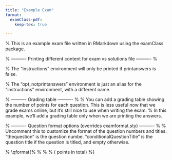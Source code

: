 ```yaml
---
title: "Example Exam"
format: 
  examClass-pdf:
    keep-tex: true

---
```


% This is an example exam file written in RMarkdown using the examClass package.


\printanswers


% ---------- Printing different content for exam vs solutions file ---------- %


% The "instructions" environment will only be printed if printanswers is false.

\begin{instructions}
\begin{center}
\large\textbf{Instructions for Students}
\begin{itemize}
\item Read each question carefully before answering.
\item Allocate your time wisely based on the points for each question.
\item Show all your work for partial credit on computational questions.
\item Write legibly and circle your final answers where applicable.
\item If you need additional space, use the back of the previous page and clearly indicate this.
\end{itemize}
\end{center}
\end{instructions}


% The "opt_notprintanswers" environment is just an alias for the "instructions" environment, with a different name.


\begin{opt_notprintanswers}
This text will only be printed if printanswers is false. You might use this environment to print z-tables or formula sheets at the end of the exam.
\end{opt_notprintanswers}


\begin{opt_printanswers}
This text will only be printed if printanswers is true. It might include general instructions for graders.
\end{opt_printanswers}


% ---------- Grading table ---------- %
% You can add a grading table showing the number of points for each question. This is less useful now that we grade exams online, but it's still nice to use when writing the exam.
% In this example, we'll add a grading table only when we are printing the answers.

\begin{opt_printanswers}
\begin{center}
% Add a grading table.
\gradetable[v][questions]
\end{center}
\end{opt_printanswers}


\vspace{0.5cm}


% ---------- Question format options (overrides examformat.sty) ---------- %
% Uncomment this to customize the format of the question numbers and titles.  "thequestion" is the question numbe. "conditionalQuestionTitle" is the question title if the question is titled, and empty otherwise.

% \qformat{%
%   \textbf{\thequestion.}%
%   \textit{ \conditionalQuestionTitle}\hfill (\totalpoints\ points in total)
%}



\newpage

\begin{questions}

# Basic types of questions

\titledquestion{Basic question with no parts}[4]

This demonstrates a simple question with a title. It has been assigned 4 points.

\titledquestion{Basic question with parts}

This demonstrates a question with parts. Here, we will assign the points to the parts, and Latex will then automatically calculate the total number of points for the question. (The same works for subparts and subsubparts!)

\begin{parts}
\part[3] This is the first part, worth 3 points.
\part[2] This is the second part, worth 2 points.
\end{parts}

# Including solutions

Remember, to print the solutions, uncomment the `\printanswers` command at the top of the document.

\titledquestion{Question with a solution}[2]

This is a simple question worth 2 points.

\begin{solution}
This is how you include a solution for a question. It will only appear when answers are printed.
\end{solution}



\titledquestion{Solutions to parts of a question}

You can add solutions to the individual parts of a question.

\begin{parts}
\part[2] This is the first part .
\begin{solution}
This is the solution to the first part.
\end{solution}
\part[3] This is the second part.
\begin{solution}
This is the solution to the second part.
\end{solution}
\end{parts}


% Example of a question with multiple choices

\titledquestion{Multiple choice question}[1]
We can include multiple choice questions with the `choices` environment. The correct answer can be specified with the `\CorrectChoice` command, and it will be highlighted when answers are printed.

\begin{choices}
\choice This one
\choice That one
\CorrectChoice This correct one
\choice Another one
\end{choices}

\begin{solution}
If we want to provide more to the solutions than simply stating the correct choice, we can still do that.
\end{solution}

# Special question types

\titledquestion{True/False questions}[3]

You can easily add true/false questions to your exam. For each item, you'll give the statement and whether it is true or false. The correct answers will show up when solutions are printed.

\begin{true_false_questions}
\tfitem{This statement should be true}{T}
\tfitem{This statement should be false}{F}
\end{true_false_questions}




\titledquestion{Multiple choice questions with multiple columns}

You can include multiple choice questions with the `multicolcheckboxes` environment.

\begin{multicolcheckboxes}
\choice This is a choice
\CorrectChoice This is **another** choice
\choice This is yet another choice
\end{multicolcheckboxes}



\titledquestion{Subparts}
\begin{parts}
\part
This part has subparts.
\begin{subparts}
\subpart[2]
This is a subpart. You can *even* include _LaTeX_ or math ($E=mc^2$) in your subparts.
\subpart
This subpart has subsubparts! 
\begin{subsubparts}
\subsubpart[1]
\fillin[T] The world is all that is the case.
This is a subsubpart.
\subsubpart[4]
Another subsubpart.
\end{subsubparts}
\end{subparts}

\end{parts}



\titledquestion{Including R code}[3]

You can include R code in your exam.



```r
x <- rnorm(100)
y <- x + rnorm(100)
plot(x, y)
```


## Including other files



\end{questions}




\vspace{10mm}




